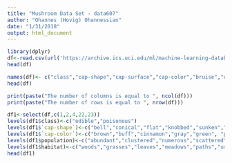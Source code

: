 ```yaml
---
title: "Mushroom Data Set - data607"
author: "Ohannes (Hovig) Ohannessian"
date: "1/31/2018"
output: html_document
---
```


```r
library(dplyr)
df<-read.csv(url('https://archive.ics.uci.edu/ml/machine-learning-databases/mushroom/agaricus-lepiota.data'))
head(df)
```

```r
names(df)<- c("class","cap-shape","cap-surface","cap-color","bruise","odor","gill-attachment","gill-spacing","gill-size","gill-color","stalk-shape","stalk-root","stalk-surface-above-ring","stalk-surface-below-ring","stalk-color-above-ring","stalk-color-below-ring","veil-type","veil-color","ring-number","ring-type","spore-print-color","population","habitat")
head(df)
```

```r
print(paste("The number of columns is equal to ", ncol(df)))
print(paste("The number of rows is equal to ", nrow(df)))
```

```r
df1<-select(df,c(1,2,4,22,23))
levels(df1$class)<-c("edible","poisonous")
levels(df1$`cap-shape`)<-c("bell","conical","flat","knobbed","sunken","convex")
levels(df1$`cap-color`)<-c("brown","buff","cinnamon","gray","green", "pink","purple","red","white","yellow")
levels(df1$population)<-c("abundant","clustered","numerous","scattered","several","solitary")
levels(df1$habitat)<-c("woods","grasses","leaves","meadows","paths","urban","waste")
head(df1)
```
